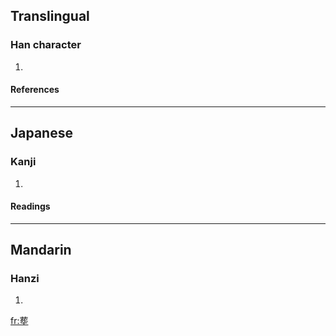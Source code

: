 {{see|葬}}

==Translingual==
===Han character===
{{Han char|rn=32|rad=土|as=10|sn=13|four=|canj=廿一心土 (TMPG)}}
# {{defn|Han|sort=土10}}
====References====
{{Han ref|kx=0236.100|dkj=05350|dj=0474.030|hdz=10460.030|uh=585F|ud=22623}}
----
==Japanese==
===Kanji===
{{ja-kanji|grade=|rs=土10}}
# {{defn|Japanese}} 
====Readings====
{{ja-readings|on=[[そう]] (sō)|kun=[[ほうむうる]] (houmuuru)}}
----
==Mandarin==
===Hanzi===
{{cmn-hanzi|pin=[[wù]] ([[wu4]]), [[zàng]] ([[zang4]])|wg=wu<sup>4</sup>, tsang<sup>4</sup>}}
# {{defn|Mandarin}}

[[fr:塟]]
